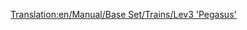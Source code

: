 [[Translation:en/Manual/Base Set/Trains/Lev3 'Pegasus']]
{{ru/Manual/Base Set/Trains/Поезда|Image=[[File:en/Manual/Base Set/Trains/Lev3pegasus.png]]
|Name=Lev3 'Pegasus'
|Cost=£ 96093 (4804650 р.)
|Speed=480 км/ч (300 миль/ч)
|Weight=130 т
|Power=15000 л.с. (11185 кВт)
|Annual=£ 3571 (178550 р.)
|Designed=2035
|Lifespan=20
|Capacity=нет
|Description=В поздней стадии игры является самым популярным локомотивом. Используя для поезда две секции Lev3 вместо одного Lev4, вы оцените его способность быстро разгоняться, и, соответственно, поддерживать высокую плотность потока.
|Real-life=Прототипа в реальной жизни нет. Может быть, через несколько лет, когда магнитопланы станут реальной технологией, вы сможете здесь написать о локомотиве-маглеве третьего поколения.
}}